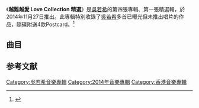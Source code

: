 
{{Album infobox | <!-- See Wikipedia:WikiProject_Albums -->
| Name        = 越難越愛 Love Collection 精選
| Type        = 精選輯
| Artist      = [[吳若希|吳若希]]
| Cover       = 吳若希 越難越愛 Love Collection 精選.jpg
| Released    = 2014年11月27日
| Recorded    = 2014年
| Genre       = [[粵語流行音樂|粵語流行音樂]]
| Length      = 55分49秒
| Label       = [[星夢娛樂|星夢娛樂]]
| Last album  = [[我懂了|我懂了]]<br>（2013年）
| This album  = '''越難越愛 Love Collection 精選'''<br>（2014年）
| Next album  = [[眼淚的秘密|眼淚的秘密]]<br>（2016年）
}}

《'''越難越愛 Love Collection 精選'''》是[[吳若希|吳若希]]的第四張專輯、第一張精選輯，於2014年11月27日推出。此專輯特別收錄了[[吳若希|吳若希]]多首已曝光但未推出唱片的作品，隨碟附送4款Postcard。<ref>{{Cite web |url=https://www.ifpihk.org/zh/hong-kong-top-sales-music-award-presented#2015 |title=存档副本 |access-date=2021-03-17 |archive-date=2021-01-05 |archive-url=https://web.archive.org/web/20210105084030/https://www.ifpihk.org/zh/hong-kong-top-sales-music-award-presented#2015 |dead-url=no }}</ref>

==曲目==
{{Tracklist
| headline = 
| font_size = 90%
| total_length = 55:49

| music_credits = yes
| lyrics_credits = yes
| arranger_credits = yes
| producer_credits = yes
| longnote_column = yes
| extra_column = 首次收錄專輯

| title1 = [[越難越愛|越難越愛]]
| music1 = [[徐洛鏘|徐洛鏘]]
| lyrics1 = [[張美賢|張美賢]]
| arranger1 = [[Johnny_Yim|Johnny Yim]]
| producer1 = Johnny Yim<br>[[何哲圖|何哲圖]]<br>[[韋景雲|韋景雲]]
| longnote1 = TVB劇集《[[使徒行者|使徒行者]]》片尾曲
| extra1 = 越難越愛 Love Collection 精選
| length1 = 3:57

| title2 = 愛我請留言
| music2 = [[張家誠|張家誠]]
| lyrics2 = 張美賢
| arranger2 = 張家誠
| producer2 = 何哲圖<br>韋景雲
| longnote2 = TVB劇集《[[愛我請留言|愛我請留言]]》主題曲
| extra2 = 越難越愛 Love Collection 精選
| length2 = 3:52

| title3 = 休止符
| music3 = [[Label_Li|Label Li]]<br>徐洛鏘
| lyrics3 = Label Li
| arranger3 = 徐洛鏘
| producer3 = 何哲圖<br>韋景雲
| longnote3 = TVB微電影《[[愛情來的時候|愛情來的時候-新加坡篇]]》主題曲
| extra3 = 越難越愛 Love Collection 精選
| length3 = 3:49

| title4 = 錯過了
| music4 = [[廖卓瑩|廖卓瑩]]
| lyrics4 = [[王仲傑|王仲傑]]
| arranger4 = Johnny Yim
| producer4 = Johnny Yim
| longnote4 = 
| extra4 = [[戀愛日記|戀愛日記]]
| length4 = 3:58

| title5 = 愛要撐下去
| music5 = 張家誠
| lyrics5 = 王仲傑
| arranger5 = 張家誠
| producer5 = 張家誠
| longnote5 = 
| extra5 = [[戀愛日記|戀愛日記]]
| length5 = 3:56

| title6 = 知己
| music6 = 張家誠
| lyrics6 = 張美賢
| arranger6 = Johnny Yim
| producer6 = Johnny Yim
| note6 = [[許廷鏗|許廷鏗]]合唱
| longnote6 = 
| extra6 = [[Blue藍調|Blue藍調]]
| length6 = 3:41

| title7 = 我懂了
| music7 = 張家誠
| lyrics7 = [[天旋|天旋]]<br>張美賢
| arranger7 = Johnny Yim
| producer7 = Johnny Yim
| longnote7 = 
| extra7 = [[我懂了|我懂了]]
| length7 = 4:00

| title8 = 我沒有傷心
| music8 = [[黃安弘|黃安弘]]
| lyrics8 = 天旋
| arranger8 = Johnny Yim
| producer8 = Johnny Yim
| longnote8 = 
| extra8 = [[藍天空|藍天空]]
| length8 = 3:41

| title9 = 沒結果
| music9 = [[糖兄|糖兄]]
| lyrics9 = 糖兄
| arranger9 = Johnny Yim
| producer9 = Johnny Yim
| longnote9 = 
| extra9 = [[我懂了|我懂了]]
| length9 = 3:56

| title10 = 炊煙
| music10 = [[曾翠如|曾翠如]]
| lyrics10 = 曾翠如
| arranger10 = 韋景雲
| producer10 = 何哲圖<br>韋景雲
| longnote10 = 
| extra10 = [[我懂了|我懂了]]
| length10 = 4:14

| title11 = 想起你
| music11 = 張家誠
| lyrics11 = 張美賢
| arranger11 = 張家誠
| producer11 = 何哲圖<br>張家誠
| longnote11 = TVB劇集《[[守業者|守業者]]》插曲
| extra11 = 越難越愛 Love Collection 精選
| length11 = 4:32

| title12 = 憑什麼
| music12 = [[龍世樑|龍世樑]]
| lyrics12 = 王仲傑
| arranger12 = 張家誠
| producer12 = 張家誠
| longnote12 = 
| extra12 = [[戀愛日記|戀愛日記]]
| length12 = 4:05

| title13 = 越難越愛
| music13 = 徐洛鏘
| lyrics13 = 張美賢
| arranger13 = Johnny Yim
| producer13 = 韋景雲
| note13 = 國語
| longnote13 =
| extra13 = 越難越愛 Love Collection 精選
| length13 = 3:58

| title14 = 第一天失戀
| music14 = 黃安弘
| lyrics14 = [[李敏_(香港)|李敏]]
| arranger14 = Johnny Yim
| producer14 = Johnny Yim
| longnote14 = 
| extra14 = [[藍天空|藍天空]]
| length14 = 4:03
}}

[[Category:吳若希音樂專輯|Category:吳若希音樂專輯]]
[[Category:2014年音樂專輯|Category:2014年音樂專輯]]
[[Category:香港音樂專輯|Category:香港音樂專輯]]

==参考文献==
{{reflist}}
{{吳若希}}